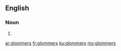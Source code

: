 ==English==

===Noun===
{{head|en|plural}}

# {{plural of|glommer|lang=en}}

[[ar:glommers]]
[[fr:glommers]]
[[ku:glommers]]
[[my:glommers]]